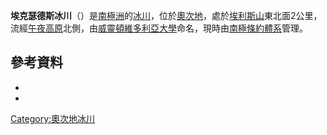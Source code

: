 '''埃克瑟德斯冰川'''（{{lang-en|Exodus Glacier}}）是[[南極洲|南極洲]]的[[冰川|冰川]]，位於[[奧次地|奧次地]]，處於[[埃利斯山|埃利斯山]]東北面2公里，流經[[午夜高原|午夜高原]]北側，由[[威靈頓維多利亞大學|威靈頓維多利亞大學]]命名，現時由[[南極條約體系|南極條約體系]]管理。

==參考資料==
*{{cite gnis | type = antarid | id = 4693| name = Exodus Glacier | accessdate = 2012-03-09}}
*{{usgs-gazetteer|id=4693}}

{{coord|79|50|S|156|22|E|source:GNIS|display=title}}

{{DEFAULTSORT:Exodus Glacier}}
[[Category:奧次地冰川|Category:奧次地冰川]]


{{OatesLand-geo-stub}}